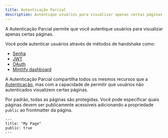 ```yaml
---
title: Autenticação Parcial
description: Autentique usuários para visualizar apenas certas páginas
---
```


A Autenticação Parcial permite que você autentique usuários para visualizar apenas certas páginas.

Você pode autenticar usuários através de métodos de handshake como:

* [Senha](./authentication-setup/password)
* [JWT](./authentication-setup/jwt)
* [OAuth](./authentication-setup/oauth)
* [Mintlify dashboard](./authentication-setup/mintlify)

A Autenticação Parcial compartilha todos os mesmos recursos que a [Autenticação](./authentication), mas com a capacidade de permitir que usuários não autenticados visualizem certas páginas.

Por padrão, todas as páginas são protegidas. Você pode especificar quais páginas devem ser publicamente acessíveis adicionando a propriedade `public` ao frontmatter da página.

```mdx
---
title: "My Page"
public: true
---
```
